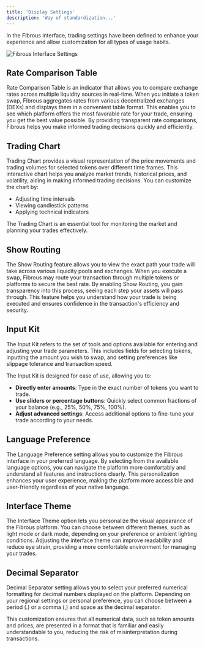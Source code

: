 ```yaml
---
title: 'Display Settings'
description: 'Way of standardization...'
---
```


In the Fibrous interface, trading settings have been defined to enhance your experience and allow customization for all types of usage habits.

<Frame caption="Interface Settings on app.fibrous.finance">
  <img src="/images/display-settings/interface_settings.png" alt="Fibrous Interface Settings" />
</Frame>

## Rate Comparison Table

Rate Comparison Table is an indicator that allows you to compare exchange rates across multiple liquidity sources in real-time. When you initiate a token swap, Fibrous aggregates rates from various decentralized exchanges (DEXs) and displays them in a convenient table format. This enables you to see which platform offers the most favorable rate for your trade, ensuring you get the best value possible. By providing transparent rate comparisons, Fibrous helps you make informed trading decisions quickly and efficiently.

## Trading Chart

Trading Chart provides a visual representation of the price movements and trading volumes for selected tokens over different time frames. This interactive chart helps you analyze market trends, historical prices, and volatility, aiding in making informed trading decisions. You can customize the chart by:
- Adjusting time intervals
- Viewing candlestick patterns
- Applying technical indicators

The Trading Chart is an essential tool for monitoring the market and planning your trades effectively.

## Show Routing

The Show Routing feature allows you to view the exact path your trade will take across various liquidity pools and exchanges. When you execute a swap, Fibrous may route your transaction through multiple tokens or platforms to secure the best rate. By enabling Show Routing, you gain transparency into this process, seeing each step your assets will pass through. This feature helps you understand how your trade is being executed and ensures confidence in the transaction's efficiency and security.

## Input Kit 

The Input Kit refers to the set of tools and options available for entering and adjusting your trade parameters. This includes fields for selecting tokens, inputting the amount you wish to swap, and setting preferences like slippage tolerance and transaction speed. 

The Input Kit is designed for ease of use, allowing you to:

- **Directly enter amounts**: Type in the exact number of tokens you want to trade.
- **Use sliders or percentage buttons**: Quickly select common fractions of your balance (e.g., 25%, 50%, 75%, 100%).
- **Adjust advanced settings**: Access additional options to fine-tune your trade according to your needs.

## Language Preference 

The Language Preference setting allows you to customize the Fibrous interface in your preferred language. By selecting from the available language options, you can navigate the platform more comfortably and understand all features and instructions clearly. This personalization enhances your user experience, making the platform more accessible and user-friendly regardless of your native language.

## Interface Theme

The Interface Theme option lets you personalize the visual appearance of the Fibrous platform. You can choose between different themes, such as light mode or dark mode, depending on your preference or ambient lighting conditions. Adjusting the interface theme can improve readability and reduce eye strain, providing a more comfortable environment for managing your trades.

## Decimal Separator

<Note>
Decimal Separator setting allows you to select your preferred numerical formatting for decimal numbers displayed on the platform. Depending on your regional settings or personal preference, you can choose between a period (.) or a comma (,) and space as the decimal separator.
</Note>

This customization ensures that all numerical data, such as token amounts and prices, are presented in a format that is familiar and easily understandable to you, reducing the risk of misinterpretation during transactions.
